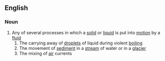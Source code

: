==English==

===Noun===
{{wikipedia}}
{{en-noun}}

# Any of several processes in which a [[solid]] or [[liquid]] is put into [[motion]] by a [[fluid]]
## The carrying away of [[droplet]]s of liquid during violent [[boiling]]
## The movement of [[sediment]] in a [[stream]] of water or in a [[glacier]]
## The mixing of [[air]] currents